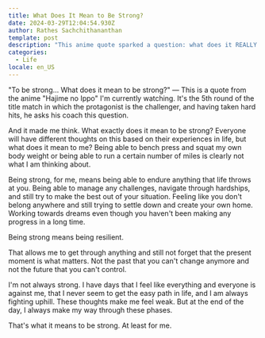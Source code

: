 ```yaml
---
title: What Does It Mean to Be Strong?
date: 2024-03-29T12:04:54.930Z
author: Rathes Sachchithananthan
template: post
description: "This anime quote sparked a question: what does it REALLY mean to be strong? Strength isn't just physical. Discover what resilience, perseverance, and navigating life's challenges mean for true strength."
categories:
  - Life
locale: en_US
---
```


"To be strong… What does it mean to be strong?" — This is a quote from the anime "Hajime no Ippo" I'm currently watching. It's the 5th round of the title match in which the protagonist is the challenger, and having taken hard hits, he asks his coach this question.

And it made me think. What exactly does it mean to be strong? Everyone will have different thoughts on this based on their experiences in life, but what does it mean to me? Being able to bench press and squat my own body weight or being able to run a certain number of miles is clearly not what I am thinking about.

Being strong, for me, means being able to endure anything that life throws at you. Being able to manage any challenges, navigate through hardships, and still try to make the best out of your situation. Feeling like you don't belong anywhere and still trying to settle down and create your own home. Working towards dreams even though you haven't been making any progress in a long time.

Being strong means being resilient.

That allows me to get through anything and still not forget that the present moment is what matters. Not the past that you can't change anymore and not the future that you can't control.

I'm not always strong. I have days that I feel like everything and everyone is against me, that I never seem to get the easy path in life, and I am always fighting uphill. These thoughts make me feel weak. But at the end of the day, I always make my way through these phases.

That's what it means to be strong. At least for me.